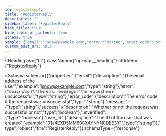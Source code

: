 ```yaml
---
id: registerreply
title: "RegisterReply"
description: ""
sidebar_label: "RegisterReply"
hide_title: true
hide_table_of_contents: true
schema: true
sample: {"email":"jsnow@example.com","error":"string","error_code":"string","message":"string","success":true,"unverified":true,"user_id":"01J4EXD5MM60CX4YNYN0DEE3Y1"}
custom_edit_url: null
---
```



<Heading
  as={"h1"}
  className={"openapi__heading"}
  children={"RegisterReply"}
>
</Heading>





<Schema
  schema={{"properties":{"email":{"description":"The email address of the user","example":"jsnow@example.com","type":"string"},"error":{"description":"The error message if the request was unsuccessful","type":"string"},"error_code":{"description":"The error code if the request was unsuccessful","type":"string"},"message":{"type":"string"},"success":{"description":"Whether or not the request was successful or not","type":"boolean"},"unverified":{"type":"boolean"},"user_id":{"description":"The ID of the user that was created","example":"01J4EXD5MM60CX4YNYN0DEE3Y1","type":"string"}},"type":"object","title":"RegisterReply"}}
  schemaType={"response"}
>

</Schema>
